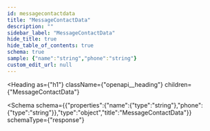 ```yaml
---
id: messagecontactdata
title: "MessageContactData"
description: ""
sidebar_label: "MessageContactData"
hide_title: true
hide_table_of_contents: true
schema: true
sample: {"name":"string","phone":"string"}
custom_edit_url: null
---
```



<Heading
  as={"h1"}
  className={"openapi__heading"}
  children={"MessageContactData"}
>
</Heading>





<Schema
  schema={{"properties":{"name":{"type":"string"},"phone":{"type":"string"}},"type":"object","title":"MessageContactData"}}
  schemaType={"response"}
>
  
</Schema>
            